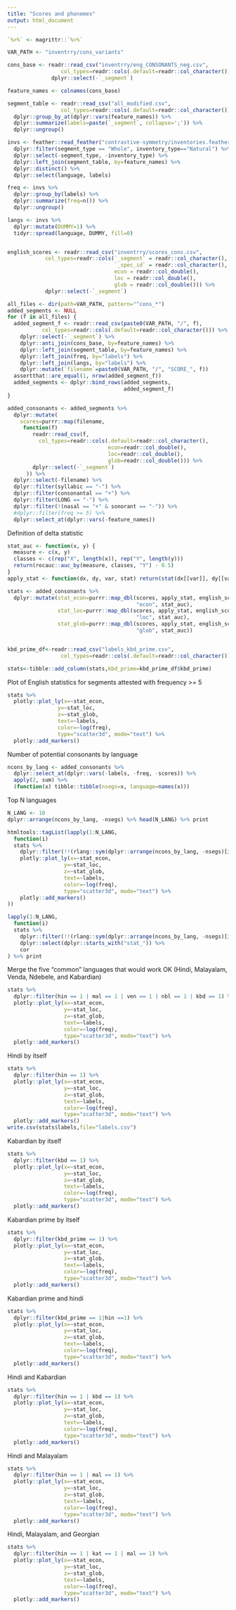 ```yaml
---
title: "Scores and phonemes"
output: html_document
---
```


```r
`%>%` <- magrittr::`%>%`
```

```r
VAR_PATH <- "inventrry/cons_variants"

cons_base <- readr::read_csv("inventrry/eng_CONSONANTS_neg.csv",
                 col_types=readr::cols(.default=readr::col_character())) %>% 
              dplyr::select(-`_segment`)

feature_names <- colnames(cons_base)

segment_table <- readr::read_csv("all_modified.csv",
                 col_types=readr::cols(.default=readr::col_character())) %>%
  dplyr::group_by_at(dplyr::vars(feature_names)) %>%
  dplyr::summarize(labels=paste(`_segment`, collapse=';')) %>%
  dplyr::ungroup()

invs <- feather::read_feather("contrastive-symmetry/inventories.feather") %>%
  dplyr::filter(segment_type == "Whole", inventory_type=="Natural") %>%
  dplyr::select(-segment_type, -inventory_type) %>%
  dplyr::left_join(segment_table, by=feature_names) %>%
  dplyr::distinct() %>%
  dplyr::select(language, labels)

freq <- invs %>%
  dplyr::group_by(labels) %>%
  dplyr::summarize(freq=n()) %>%
  dplyr::ungroup() 

langs <- invs %>%
  dplyr::mutate(DUMMY=1) %>%
  tidyr::spread(language, DUMMY, fill=0) 


english_scores <- readr::read_csv("inventrry/scores_cons.csv",
            col_types=readr::cols(`_segment` = readr::col_character(),
                                  `_spec_id` = readr::col_character(),
                                  econ = readr::col_double(),
                                  loc = readr::col_double(),
                                  glob = readr::col_double())) %>%
            dplyr::select(-`_segment`)

all_files <- dir(path=VAR_PATH, pattern="^cons_*")
added_segments <- NULL
for (f in all_files) {
  added_segment_f <- readr::read_csv(paste0(VAR_PATH, "/", f),
           col_types=readr::cols(.default=readr::col_character())) %>% 
    dplyr::select(-`_segment`) %>%
    dplyr::anti_join(cons_base, by=feature_names) %>%
    dplyr::left_join(segment_table, by=feature_names) %>%
    dplyr::left_join(freq, by="labels") %>%
    dplyr::left_join(langs, by="labels") %>%
    dplyr::mutate(`filename`=paste0(VAR_PATH, "/", "SCORE_", f))
  assertthat::are_equal(1, nrow(added_segment_f))
  added_segments <- dplyr::bind_rows(added_segments,
                                     added_segment_f)
}

```

```r
added_consonants <- added_segments %>%
  dplyr::mutate(
    scores=purrr::map(filename,
     function(f)
        readr::read_csv(f, 
          col_types=readr::cols(.default=readr::col_character(),
                                econ=readr::col_double(),
                                loc=readr::col_double(),
                                glob=readr::col_double())) %>% 
        dplyr::select(-`_segment`)
      )) %>%
  dplyr::select(-filename) %>%
  dplyr::filter(syllabic == "-") %>%
  dplyr::filter(consonantal == "+") %>%
  dplyr::filter(LONG == "-") %>% 
  dplyr::filter(!(nasal == "+" & sonorant == "-")) %>% 
  #dplyr::filter(freq >= 5) %>%
  dplyr::select_at(dplyr::vars(-feature_names))
```


Definition of delta statistic

```r
stat_auc <- function(x, y) {
  measure <- c(x, y)
  classes <- c(rep("X", length(x)), rep("Y", length(y)))
  return(rocauc::auc_by(measure, classes, "Y") - 0.5)
}
apply_stat <- function(dx, dy, var, stat) return(stat(dx[[var]], dy[[var]]))
```



```r
stats <- added_consonants %>%
  dplyr::mutate(stat_econ=purrr::map_dbl(scores, apply_stat, english_scores,
                                         "econ", stat_auc),
                stat_loc=purrr::map_dbl(scores, apply_stat, english_scores,
                                         "loc", stat_auc),
                stat_glob=purrr::map_dbl(scores, apply_stat, english_scores,
                                         "glob", stat_auc))


kbd_prime_df<-readr::read_csv("labels_kbd_prime.csv",
                 col_types=readr::cols(.default=readr::col_character()))

stats<-tibble::add_column(stats,kbd_prime=kbd_prime_df$kbd_prime)

```

Plot of English statistics for segments attested with frequency >= 5

```r
stats %>%
  plotly::plot_ly(x=~stat_econ,
                y=~stat_loc,
                z=~stat_glob,
                text=~labels,
                color=~log(freq),
                type="scatter3d", mode="text") %>%
  plotly::add_markers()
```

Number of potential consonants by language

```r
ncons_by_lang <- added_consonants %>% 
  dplyr::select_at(dplyr::vars(-labels, -freq, -scores)) %>% 
  apply(2, sum) %>%
  (function(x) tibble::tibble(nsegs=x, language=names(x)))
```

Top N languages

```r
N_LANG <- 10
dplyr::arrange(ncons_by_lang, -nsegs) %>% head(N_LANG) %>% print
```

```r
htmltools::tagList(lapply(1:N_LANG,
  function(i)
  stats %>%
    dplyr::filter(!!(rlang::sym(dplyr::arrange(ncons_by_lang, -nsegs)[i,][["language"]])) == 1) %>%
    plotly::plot_ly(x=~stat_econ,
                  y=~stat_loc,
                  z=~stat_glob,
                  text=~labels,
                  color=~log(freq),
                  type="scatter3d", mode="text") %>%
    plotly::add_markers()
))
```


```r
lapply(1:N_LANG,
  function(i)
  stats %>%
    dplyr::filter(!!(rlang::sym(dplyr::arrange(ncons_by_lang, -nsegs)[i,][["language"]])) == 1) %>%
    dplyr::select(dplyr::starts_with("stat_")) %>%
    cor
) %>% print
```

Merge the five "common" languages that would work OK (Hindi, Malayalam, Venda, Ndebele, and Kabardian)

```r
stats %>%
  dplyr::filter(hin == 1 | mal == 1 | ven == 1 | nbl == 1 | kbd == 1) %>%
  plotly::plot_ly(x=~stat_econ,
                  y=~stat_loc,
                  z=~stat_glob,
                  text=~labels,
                  color=~log(freq),
                  type="scatter3d", mode="text") %>%
  plotly::add_markers()
```


Hindi by itself

```r
stats %>%
  dplyr::filter(hin == 1) %>%
  plotly::plot_ly(x=~stat_econ,
                  y=~stat_loc,
                  z=~stat_glob,
                  text=~labels,
                  color=~log(freq),
                  type="scatter3d", mode="text") %>%
  plotly::add_markers()
write.csv(stats$labels,file="labels.csv")
```

Kabardian by itself 
```r
stats %>%
  dplyr::filter(kbd == 1) %>%
  plotly::plot_ly(x=~stat_econ,
                  y=~stat_loc,
                  z=~stat_glob,
                  text=~labels,
                  color=~log(freq),
                  type="scatter3d", mode="text") %>%
  plotly::add_markers()
```
Kabardian prime by itself 
```r
stats %>%
  dplyr::filter(kbd_prime == 1) %>%
  plotly::plot_ly(x=~stat_econ,
                  y=~stat_loc,
                  z=~stat_glob,
                  text=~labels,
                  color=~log(freq),
                  type="scatter3d", mode="text") %>%
  plotly::add_markers()
```
Kabardian prime and hindi
```r
stats %>%
  dplyr::filter(kbd_prime == 1|hin ==1) %>%
  plotly::plot_ly(x=~stat_econ,
                  y=~stat_loc,
                  z=~stat_glob,
                  text=~labels,
                  color=~log(freq),
                  type="scatter3d", mode="text") %>%
  plotly::add_markers()
```



Hindi and Kabardian

```r
stats %>%
  dplyr::filter(hin == 1 | kbd == 1) %>%
  plotly::plot_ly(x=~stat_econ,
                  y=~stat_loc,
                  z=~stat_glob,
                  text=~labels,
                  color=~log(freq),
                  type="scatter3d", mode="text") %>%
  plotly::add_markers()
```





Hindi and Malayalam

```r
stats %>%
  dplyr::filter(hin == 1 | mal == 1) %>%
  plotly::plot_ly(x=~stat_econ,
                  y=~stat_loc,
                  z=~stat_glob,
                  text=~labels,
                  color=~log(freq),
                  type="scatter3d", mode="text") %>%
  plotly::add_markers()
```



Hindi, Malayalam, and Georgian

```r
stats %>%
  dplyr::filter(hin == 1 | kat == 1 | mal == 1) %>%
  plotly::plot_ly(x=~stat_econ,
                  y=~stat_loc,
                  z=~stat_glob,
                  text=~labels,
                  color=~log(freq),
                  type="scatter3d", mode="text") %>%
  plotly::add_markers()
```


